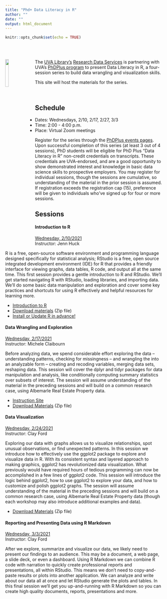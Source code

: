 ```yaml
---
title: "Phd+ Data Literacy in R"
author: ""
date: ""
output: html_document
---
```


```r
knitr::opts_chunk$set(echo = TRUE)
```

<br>
<br>

<img src="../images/Rlogo.png" style="float:left; width:15%; margin-right: 20px">
The [UVA Library's](https://www.library.virginia.edu) [Research Data Services](https://data.library.virginia.edu) is partnering with UVA's [PhDPlus program](http://phdplus.virginia.edu/) to present Data Literacy in R, a four-session series to build data wrangling and visualization skills.

This site will host the materials for the series.

<br>

## Schedule
* Dates: Wednesdays, 2/10, 2/17, 2/27, 3/3
* Time: 2:00 - 4:00 p.m.
* Place: Virtual Zoom meetings

Register for the series through the [PhDPlus events pages](https://phdplus.virginia.edu/core-modules/156/111). Upon successful completion of this series (at least 3 out of 4 sessions), PhD students will be eligible for PhD Plus “Data Literacy in R” non-credit credentials on transcripts. These credentials are UVA-endorsed, and are a good opportunity to show demonstrated interest and knowledge in basic data science skills to prospective employers. You may register for individual sessions, though the sessions are cumulative, so understanding of the material in the prior session is assumed. If registration exceeds the registration cap (15), preference will be given to individuals who've signed up for four or more sessions.




## Sessions

#### **Introduction to R**
[Wednesday, 2/10/2021](https://phdplus.virginia.edu/events/phd-data-literacy-r-1-introduction)   
Instructor: Jenn Huck

R is a free, open-source software environment and programming language designed specifically for statistical analysis; RStudio is a free, open source integrated development environment (IDE) for R that provides a friendly interface for viewing graphs, data tables, R code, and output all at the same time. This first session provides a gentle introduction to R and RStudio. We’ll get started navigating R with RStudio, loading libraries, and importing data. We’ll do some basic data manipulation and exploration and cover some key practices and shortcuts for using R effectively and helpful resources for learning more.

- [Introduction to R](https://uvastatlab.github.io/phdplus2021/intro_R) 
- [Download materials](https://github.com/uvastatlab/phdplus2021/raw/main/docs/intro_R_scripts_and_data.zip) (Zip file)
- [Install or Update R in advance!](https://uvastatlab.github.io/phdplus2021/installR)


#### **Data Wrangling and Exploration **
[Wednesday, 2/17/2021](https://phdplus.virginia.edu/events/phd-data-literacy-r-2-data-wrangling-and-exploration)   
Instructor: Michele Claibourn

Before analyzing data, we spend considerable effort exploring the data – understanding patterns, checking for missingness -- and wrangling the into an analyzable form – creating and recoding variables, merging data sets, reshaping data. This session will cover the dplyr and tidyr packages for data manipulation and analysis, like conditionally computing summary statistics over subsets of interest. The session will assume understanding of the material in the preceding sessions and will build on a common research case, using Albemarle Real Estate Property data.

- [Instruction Site](https://uvastatlab.github.io/phdplus2021/wrangling_prep.html) 
- [Download Materials](https://github.com/uvastatlab/phdplus2021/raw/main/docs/datawrangling.zip) (Zip file)


#### **Data Visualization**
[Wednesday, 2/24/2021](https://phdplus.virginia.edu/events/phd-data-literacy-r-3-data-visualization)    
Instructor: Clay Ford

Exploring our data with graphs allows us to visualize relationships, spot unusual observations, or find unexpected patterns. In this session we introduce how to effectively use the ggplot2 package to explore and visualize data in R. With its consistent syntax and layered approach to making graphics, ggplot2 has revolutionized data visualization. What previously would have required hours of tedious programming can now be accomplished in a few lines of ggplot2 code. This session will introduce the logic behind ggplot2, how to use ggplot2 to explore your data, and how to customize and polish ggplot2 graphs. The session will assume understanding of the material in the preceding sessions and will build on a common research case, using Albemarle Real Estate Property data (though each workshop may also introduce additional examples and data).

- [Download Materials](https://github.com/uvastatlab/phdplus2021/raw/main/docs/data_viz.zip) (Zip file)


#### **Reporting and Presenting Data using R Markdown**
[Wednesday, 3/3/2021](https://phdplus.virginia.edu/events/phd-data-literacy-r-4-reporting-and-presenting-data-using-r-markdown)   
Instructor: Clay Ford

After we explore, summarize and visualize our data, we likely need to present our findings to an audience. This may be a document, a web page, a slide deck, or even a dashboard. Using R Markdown we can combine R code with narration to quickly create professional reports and presentations, all within RStudio. This means we don't need to copy-and-paste results or plots into another application. We can analyze and write about our data all at once and let RStudio generate the plots and tables. In this final session we'll get you up-and-running with R Markdown so you can create high quality documents, reports, presentations and more. 


<br>
<br>
  
    
    
      

